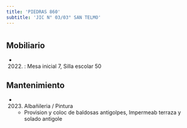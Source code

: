 ```yaml
---
title: 'PIEDRAS 860'
subtitle: 'JIC N° 03/03° SAN TELMO'
---
```


#


## Mobiliario

*  (2022) : Mesa inicial 7, Silla escolar 50 





## Mantenimiento

*  (2023) Albañileria / Pintura 
    + Provision y coloc de baldosas antigolpes, Impermeab terraza y solado antigole



